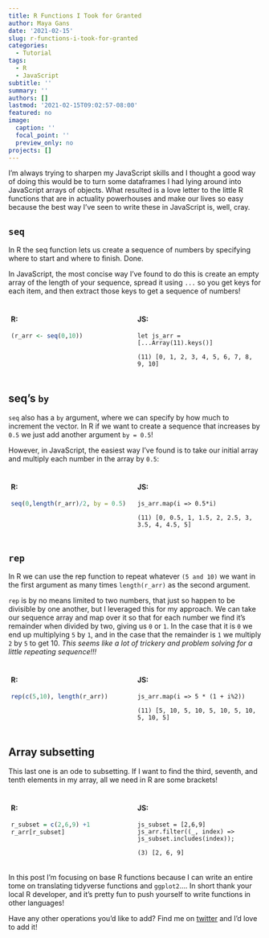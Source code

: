 ```yaml
---
title: R Functions I Took for Granted
author: Maya Gans
date: '2021-02-15'
slug: r-functions-i-took-for-granted
categories:
  - Tutorial
tags:
  - R
  - JavaScript
subtitle: ''
summary: ''
authors: []
lastmod: '2021-02-15T09:02:57-08:00'
featured: no
image:
  caption: ''
  focal_point: ''
  preview_only: no
projects: []
---
```


I'm always trying to sharpen my JavaScript skills and I thought a good way of doing this would be to turn some dataframes I had lying around into JavaScript arrays of objects. What resulted is a love letter to the little R functions that are in actuality powerhouses and make our lives so easy because the best way I've seen to write these in JavaScript is, well, cray.

## `seq`

In R the seq function lets us create a sequence of numbers by specifying where to start and where to finish. Done.

In JavaScript, the most concise way I've found to do this is create an empty array of the length of your sequence, spread it using `...` so you get keys for each item, and then extract those keys to get a sequence of numbers!

<div class="split-container">
<div class="left">

#### R:
```r
(r_arr <- seq(0,10))
```
</div>


<div class="right">

#### JS:

```
let js_arr = [...Array(11).keys()]
```

```
(11) [0, 1, 2, 3, 4, 5, 6, 7, 8, 9, 10]
```
</div>
</div>


## seq's `by`

`seq` also has a `by` argument, where we can specify by how much to increment the vector. In R if we want to create a sequence that increases by `0.5` we just add another argument `by = 0.5`!

However, in JavaScript, the easiest way I've found is to take our initial array and multiply each number in the array by `0.5`:

<div class="split-container">
<div class="left">

#### R:
```r
seq(0,length(r_arr)/2, by = 0.5)
```
</div>


<div class="right">

#### JS:

```
js_arr.map(i => 0.5*i)
```

```
(11) [0, 0.5, 1, 1.5, 2, 2.5, 3, 3.5, 4, 4.5, 5]
```

</div>
</div>


## `rep`

In R we can use the rep function to repeat whatever `(5 and 10)` we want in the first argument as many times `length(r_arr)` as the second argument.

`rep` is by no means limited to two numbers, that just so happen to be divisible by one another, but I leveraged this for my approach. We can take our sequence array and map over it so that for each number we find it's remainder when divided by two, giving us `0` or `1`. In the case that it is `0` we end up multiplying `5` by `1`, and in the case that the remainder is `1` we multiply `2` by `5` to get 10. *This seems like a lot of trickery and problem solving for a little repeating sequence!!!*


<div class="split-container">
<div class="left">

#### R:
```r
rep(c(5,10), length(r_arr))
```
</div>


<div class="right">

#### JS:

```
js_arr.map(i => 5 * (1 + i%2))
```

```
(11) [5, 10, 5, 10, 5, 10, 5, 10, 5, 10, 5]
```
</div>
</div>


## Array subsetting

This last one is an ode to subsetting. If I want to find the third, seventh, and tenth elements in my array, all we need in R are some brackets!


<div class="split-container">
<div class="left">

#### R:
```r
r_subset = c(2,6,9) +1
r_arr[r_subset]
```
</div>


<div class="right">

#### JS:

```
js_subset = [2,6,9]
js_arr.filter((_, index) => js_subset.includes(index));
```

```
(3) [2, 6, 9]
```

</div>
</div>

In this post I'm focusing on base R functions because I can write an entire tome on translating tidyverse functions and `ggplot2`.... In short thank your local R developer, and it's pretty fun to push yourself to write functions in other languages! 

Have any other operations you'd like to add? Find me on [twitter](www.twitter.com/mayacelium) and I'd love to add it! 


<style>
.split-container {
   width: 100%;
   display: flex;
}

.left, .right {
  width: 50%;
  padding: 5px;
}
</style>
